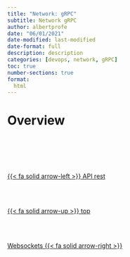 ```yaml
---
title: "Network: gRPC"
subtitle: Network gRPC
author: albertprofe
date: "06/01/2021"
date-modified: last-modified
date-format: full
description: description
categories: [devops, network, gRPC]
toc: true
number-sections: true
format:
  html
---
```


# Overview






<!--- navLinks -->
<br><br>
<div class=row>
<br>
<div class='column left previous'>
<br>
[{{< fa solid arrow-left >}} API rest](/devops/devops-network-rest.qmd)
<br>
</div>
<br>
<div class='column center'>
<br>
[{{< fa solid arrow-up >}} top](#top)
<br>
</div>
<br>
<div class='column right next'>
<br>
[Websockets {{< fa solid arrow-right >}}](/devops/devops-network-websocket.qmd)
<br>
</div>
<br>
</div>
